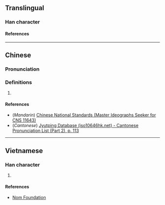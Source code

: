 {{character info/new}}
==Translingual==

===Han character===
{{Han char|rn=64|rad=手|as=04|sn=7|four=|canj=QPIM,QPMM,XXQPM|ids=⿰扌匀}}

====References====
{{Han ref|kx=0422.121|hdz=31841.041|uh=62A3}}

----

==Chinese==
{{zh-forms}}

===Pronunciation===
{{zh-pron
|m=yún,jūn
|c=gwan1
|mc=
|oc=
|ma=
|cat=
}}
===Definitions===
{{zh-hanzi}}

# {{rfdef|zh}}
====References====
* (''Mandarin'') [http://www.cns11643.gov.tw/AIDB/query_general_view.do?page=3&code=647B Chinese National Standards (Master Ideographs Seeker for CNS 11643)]
* (''Cantonese'') [http://www.iso10646hk.net/jp/document/download.jsp Jyutping Database (iso10646hk.net) - Cantonese Pronunciation List (Part 2), p. 113]

----

==Vietnamese==

===Han character===
{{vi-readings|rs=手04|reading=quân}}

# {{rfdef|vi|sort=手04}}

====References====
* [http://nomfoundation.org/common/nom_details.php?codepoint=62a3 Nom Foundation]
